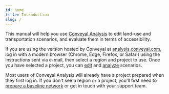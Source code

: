 ```yaml
---
id: home
title: Introduction
slug: /
---
```


This manual will help you use [Conveyal Analysis](http://conveyal.com) to edit land-use and transportation scenarios, and evaluate them in terms of accessibility.

If you are using the version hosted by Conveyal at [analysis.conveyal.com](http://analysis.conveyal.com), log in with a modern browser (Chrome, Edge, Firefox, or Safari) using the instructions sent via e-mail, then select a region and project to use. Once you have selected a project, you can [edit](edit-scenario) and [analyze](analysis) scenarios.

Most users of Conveyal Analysis will already have a project prepared when they first log in. If you don't see a region or a project, you'll first need to [prepare a baseline network](prepare-inputs) or get in touch with your support team.
